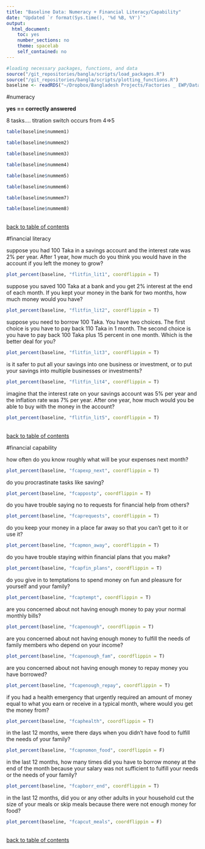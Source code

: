 ```yaml
---
title: "Baseline Data: Numeracy + Financial Literacy/Capability"
date: "Updated `r format(Sys.time(), '%d %B, %Y')`"
output: 
  html_document:
    toc: yes
    number_sections: no
    theme: spacelab
    self_contained: no
---
```

```r
#loading necessary packages, functions, and data
source("/git_repositories/bangla/scripts/load_packages.R")
source("/git_repositories/bangla/scripts/plotting_functions.R")
baseline <- readRDS("~/Dropbox/Bangladesh Projects/Factories _ EWP/Data/baseline/in_process_data/cleaned_baseline.RDS")
```

#numeracy

**yes == correctly answered**

8 tasks.... titration switch occurs from 4=>5
```r
table(baseline$nummem1)
```

```r
table(baseline$nummem2)
```

```r
table(baseline$nummem3)
```

```r
table(baseline$nummem4)
```

```r
table(baseline$nummem5)
```

```r
table(baseline$nummem6)
```

```r
table(baseline$nummem7)
```

```r
table(baseline$nummem8)
```

\
[back to table of contents](#TOC)


#financial literacy

suppose you had 100 Taka in a savings account and the interest rate was 2% per year. After 1 year, how much do you think you would have in the account if you left the money to grow?

```r
plot_percent(baseline, "flitfin_lit1", coordflippin = T)
```

suppose you saved 100 Taka at a bank and you get 2% interest at the end of each month. If you kept your money in the bank for two months, how much money would you have?

```r
plot_percent(baseline, "flitfin_lit2", coordflippin = T)
```


suppose you need to borrow 100 Taka. You have two choices. The first choice is you have to pay back 110 Taka in 1 month. The second choice is you have to pay back 100 Taka plus 15 percent in one month. Which is the better deal for you?

```r
plot_percent(baseline, "flitfin_lit3", coordflippin = T)
```

is it safer to put all your savings into one business or investment, or to put your savings into multiple businesses or investments?

```r
plot_percent(baseline, "flitfin_lit4", coordflippin = T)
```


imagine that the interest rate on your savings account was 5% per year and the inflation rate was 7% per year. After one year, how much would you be able to buy with the money in the account?

```r
plot_percent(baseline, "flitfin_lit5", coordflippin = T)
```


\
[back to table of contents](#TOC)

#financial capability

how often do you know roughly what will be your expenses next month? 

```r
plot_percent(baseline, "fcapexp_next", coordflippin = T)
```

do you procrastinate tasks like saving?

```r
plot_percent(baseline, "fcappostp", coordflippin = T)
```

do you have trouble saying no to requests for financial help from others?
```r
plot_percent(baseline, "fcaprequests", coordflippin = T)
```

do you keep your money in a place far away so that you can't get to it or use it?
```r
plot_percent(baseline, "fcapmon_away", coordflippin = T)
```


do you have trouble staying within financial plans that you make?

```r
plot_percent(baseline, "fcapfin_plans", coordflippin = T)
```


do you give in to temptations to spend money on fun and pleasure for yourself and your family?      

```r
plot_percent(baseline, "fcaptempt", coordflippin = T)
```

are you concerned about not having enough money to pay your normal monthly bills?

```r
plot_percent(baseline, "fcapenough", coordflippin = T)
```

are you concerned about not having enough money to fulfill the needs of family members who depend on your income?

```r
plot_percent(baseline, "fcapenough_fam", coordflippin = T)
```

are you concerned about not having enough money to repay money you have borrowed?

```r
plot_percent(baseline, "fcapenough_repay", coordflippin = T)
```

if you had a health emergency that urgently required an amount of money equal to what you earn or receive in a typical month, where would you get the money from?

```r
plot_percent(baseline, "fcaphealth", coordflippin = T)
```

in the last 12 months, were there days when you didn't have food to fulfill the needs of your family?
```r
plot_percent(baseline, "fcapnomon_food", coordflippin = F)
```

in the last 12 months, how many times did you have to borrow money at the end of the month because your salary was not sufficient to fulfill your needs or the needs of your family?
```r
plot_percent(baseline, "fcapborr_end", coordflippin = T)
```


in the last 12 months, did you or any other adults in your household cut the size of your meals or skip meals because there were not enough money for food?

```r
plot_percent(baseline, "fcapcut_meals", coordflippin = F)
```


\
[back to table of contents](#TOC)

